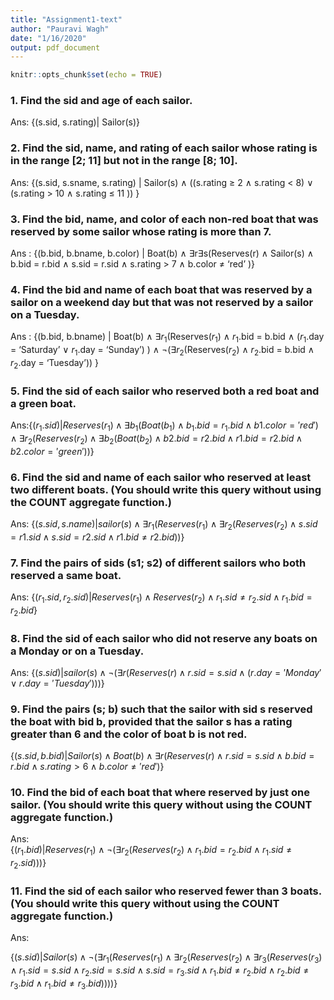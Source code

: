```yaml
---
title: "Assignment1-text"
author: "Pauravi Wagh"
date: "1/16/2020"
output: pdf_document
---
```


```r
knitr::opts_chunk$set(echo = TRUE)
```


### 1. Find the sid and age of each sailor.   
Ans: {(s.sid, s.rating)| Sailor(s)}

### 2. Find the sid, name, and rating of each sailor whose rating is in the range [2; 11] but not in the range [8; 10].  
Ans: {(s.sid, s.sname, s.rating) | Sailor(s) $\land$ ((s.rating $\ge$ 2 $\land$ s.rating < 8) $\lor$ (s.rating > 10 $\land$ s.rating $\le$ 11 ))   }


### 3. Find the bid, name, and color of each non-red boat that was reserved by some sailor whose rating is more than 7.  
Ans : {(b.bid, b.bname, b.color) | Boat(b)  $\land$ $\exists$r$\exists$s(Reserves(r)   $\land$ Sailor(s) $\land$ b.bid = r.bid $\land$ s.sid = r.sid $\land$ s.rating > 7 $\land$ b.color $\ne$ 'red' )}  



### 4. Find the bid and name of each boat that was reserved by a sailor on a weekend day but that was not reserved by a sailor on a Tuesday.  
Ans : {(b.bid, b.bname) | Boat(b) $\land$ $\exists$$r_1$(Reserves($r_1$) $\land$ $r_1$.bid = b.bid $\land$ ($r_1$.day = 'Saturday' $\lor$ $r_1$.day = 'Sunday') ) $\land$ $\neg$($\exists$$r_2$(Reserves($r_2$) $\land$ $r_2$.bid = b.bid $\land$ $r_2$.day = 'Tuesday')) }


### 5. Find the sid of each sailor who reserved both a red boat and a green boat.  
Ans:{$(r_1.sid) | Reserves(r_1) \land \exists b_1(Boat(b_1) \land b_1.bid = r_1.bid \land b1.color = 'red') \land \exists r_2(Reserves(r_2) \land \exists b_2(Boat(b_2) \land b2.bid = r2.bid \land r1.bid = r2.bid \land b2.color = 'green'))$} 




### 6. Find the sid and name of each sailor who reserved at least two different boats. (You should write this query without using the COUNT aggregate function.)  
Ans: {$(s.sid, s.name) | sailor(s)\land \exists r_1(Reserves(r_1)  \land \exists r_2( Reserves(r_2) \land s.sid=r1.sid \land s.sid = r2.sid \land r1.bid \ne r2.bid))$}



### 7. Find the pairs of sids (s1; s2) of different sailors who both reserved a same boat.  
Ans: {$(r_1.sid, r_2.sid ) | Reserves(r_1) \land Reserves(r_2) \land r_1.sid \ne r_2.sid \land r_1.bid = r_2.bid$}



### 8. Find the sid of each sailor who did not reserve any boats on a Monday or on a Tuesday.  
Ans: {$(s.sid)| sailor(s) \land \neg (\exists r(Reserves(r) \land r.sid = s.sid \land (r.day = 'Monday' \lor r.day = 'Tuesday')))$}


### 9. Find the pairs (s; b) such that the sailor with sid s reserved the boat with bid b, provided that the sailor s has a rating greater than 6 and the color of boat b is not red.  
{$(s.sid, b.bid) | Sailor(s) \land Boat(b) \land \exists r(Reserves(r) \land r.sid = s.sid \land b.bid = r.bid \land s.rating > 6 \land b.color \ne 'red')$}


### 10. Find the bid of each boat that where reserved by just one sailor. (You should write this query without using the COUNT aggregate function.)  
Ans:  
{$(r_1.bid)| Reserves(r_1) \land  \neg( \exists r_2( Reserves(r_2) \land r_1.bid = r_2.bid \land r_1.sid \ne r_2.sid ))$)}

### 11. Find the sid of each sailor who reserved fewer than 3 boats. (You should write this query without using the COUNT aggregate function.)
Ans:

{$(s.sid) | Sailor(s) \land \neg(\exists r_1(Reserves(r_1) \land \exists r_2(Reserves(r_2) \land \exists r_3(Reserves(r_3) \land r_1.sid = s.sid \land r_2.sid = s.sid \land s.sid = r_3.sid  \land r_1.bid \ne r_2.bid \land r_2.bid \ne r_3.bid \land r_1.bid \ne r_3.bid))))$}


